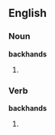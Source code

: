 ==English==

===Noun===
'''backhands'''

# {{plural of|[[backhand]]}}

===Verb===
'''backhands'''

# {{third-person singular of|[[backhand]]}}